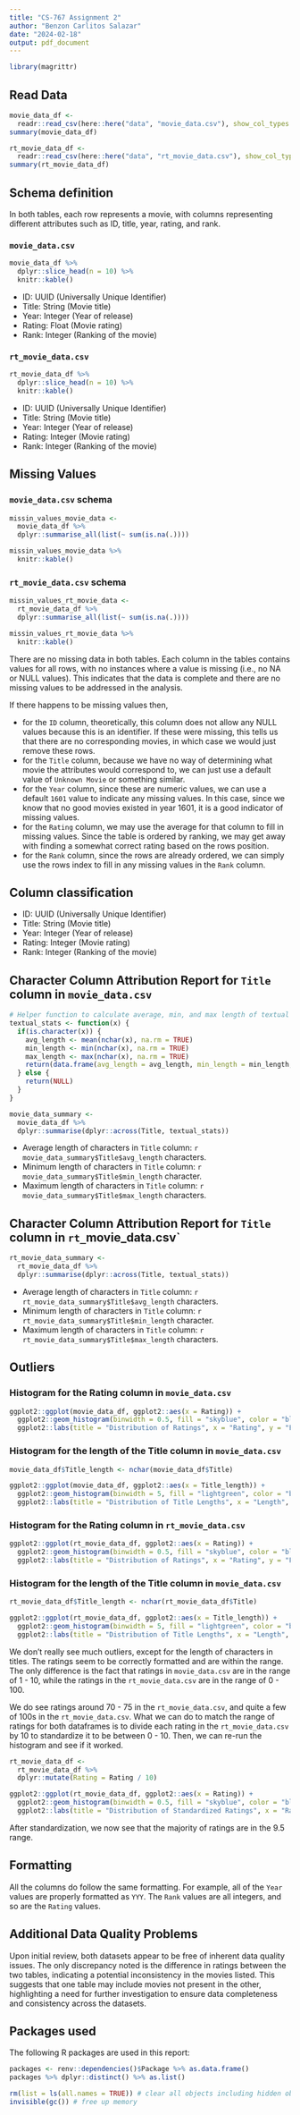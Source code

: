```yaml
---
title: "CS-767 Assignment 2"
author: "Benzon Carlitos Salazar"
date: "2024-02-18"
output: pdf_document
---
```


```r
library(magrittr)
```

## Read Data

```r
movie_data_df <-
  readr::read_csv(here::here("data", "movie_data.csv"), show_col_types = FALSE)
summary(movie_data_df)

rt_movie_data_df <-
  readr::read_csv(here::here("data", "rt_movie_data.csv"), show_col_types = FALSE)
summary(rt_movie_data_df)
```

## Schema definition

In both tables, each row represents a movie, with columns representing different attributes such as ID, title, year, 
rating, and rank.

### `movie_data.csv`

```r
movie_data_df %>%
  dplyr::slice_head(n = 10) %>%
  knitr::kable()
```

- ID: UUID (Universally Unique Identifier)
- Title: String (Movie title)
- Year: Integer (Year of release)
- Rating: Float (Movie rating)
- Rank: Integer (Ranking of the movie)

### `rt_movie_data.csv`

```r
rt_movie_data_df %>%
  dplyr::slice_head(n = 10) %>%
  knitr::kable()
```

- ID: UUID (Universally Unique Identifier)
- Title: String (Movie title)
- Year: Integer (Year of release)
- Rating: Integer (Movie rating)
- Rank: Integer (Ranking of the movie)

## Missing Values

### `movie_data.csv` schema

```r
missin_values_movie_data <-
  movie_data_df %>%
  dplyr::summarise_all(list(~ sum(is.na(.))))

missin_values_movie_data %>%
  knitr::kable()
```

### `rt_movie_data.csv` schema

```r
missin_values_rt_movie_data <-
  rt_movie_data_df %>%
  dplyr::summarise_all(list(~ sum(is.na(.))))

missin_values_rt_movie_data %>%
  knitr::kable()
```

There are no missing data in both tables. Each column in the tables contains values for all rows, with no instances 
where a value is missing (i.e., no NA or NULL values). This indicates that the data is complete and there are no missing 
values to be addressed in the analysis.

If there happens to be missing values then,

- for the `ID` column, theoretically, this column does not allow any NULL values because this is an identifier. If these 
were missing, this tells us that there are no corresponding movies, in which case we would just remove these rows.
- for the `Title` column, because we have no way of determining what movie the attributes would correspond to, we can just 
use a default value of `Unknown Movie` or something similar.
- for the `Year` column, since these are numeric values, we can use a default `1601` value to indicate any missing values. In this 
case, since we know that no good movies existed in year 1601, it is a good indicator of missing values.
- for the `Rating` column, we may use the average for that column to fill in missing values. Since the table is ordered 
by ranking, we may get away with finding a somewhat correct rating based on the rows position.
- for the `Rank` column, since the rows are already ordered, we can simply use the rows index to fill in any missing 
values in the `Rank` column.

## Column classification

- ID: UUID (Universally Unique Identifier)
- Title: String (Movie title)
- Year: Integer (Year of release)
- Rating: Integer (Movie rating)
- Rank: Integer (Ranking of the movie)

## Character Column Attribution Report for `Title` column in `movie_data.csv`

```r
# Helper function to calculate average, min, and max length of textual values
textual_stats <- function(x) {
  if(is.character(x)) {
    avg_length <- mean(nchar(x), na.rm = TRUE)
    min_length <- min(nchar(x), na.rm = TRUE)
    max_length <- max(nchar(x), na.rm = TRUE)
    return(data.frame(avg_length = avg_length, min_length = min_length, max_length = max_length))
  } else {
    return(NULL)
  }
}
```


```r
movie_data_summary <-
  movie_data_df %>%
  dplyr::summarise(dplyr::across(Title, textual_stats))
```

- Average length of characters in `Title` column: `r movie_data_summary$Title$avg_length` characters.
- Minimum length of characters in `Title` column: `r movie_data_summary$Title$min_length` character.
- Maximum length of characters in `Title` column: `r movie_data_summary$Title$max_length` characters.

## Character Column Attribution Report for `Title` column in `rt_`movie_data.csv`

```r
rt_movie_data_summary <-
  rt_movie_data_df %>%
  dplyr::summarise(dplyr::across(Title, textual_stats))
```

- Average length of characters in `Title` column: `r rt_movie_data_summary$Title$avg_length` characters.
- Minimum length of characters in `Title` column: `r rt_movie_data_summary$Title$min_length` character.
- Maximum length of characters in `Title` column: `r rt_movie_data_summary$Title$max_length` characters.

## Outliers

### Histogram for the Rating column in `movie_data.csv`

```r
ggplot2::ggplot(movie_data_df, ggplot2::aes(x = Rating)) +
  ggplot2::geom_histogram(binwidth = 0.5, fill = "skyblue", color = "black") +
  ggplot2::labs(title = "Distribution of Ratings", x = "Rating", y = "Frequency")
```

### Histogram for the length of the Title column in `movie_data.csv`

```r
movie_data_df$Title_length <- nchar(movie_data_df$Title)

ggplot2::ggplot(movie_data_df, ggplot2::aes(x = Title_length)) +
  ggplot2::geom_histogram(binwidth = 5, fill = "lightgreen", color = "black") +
  ggplot2::labs(title = "Distribution of Title Lengths", x = "Length", y = "Frequency")
```

### Histogram for the Rating column in `rt_movie_data.csv`

```r
ggplot2::ggplot(rt_movie_data_df, ggplot2::aes(x = Rating)) +
  ggplot2::geom_histogram(binwidth = 0.5, fill = "skyblue", color = "black") +
  ggplot2::labs(title = "Distribution of Ratings", x = "Rating", y = "Frequency")
```

### Histogram for the length of the Title column in `movie_data.csv`

```r
rt_movie_data_df$Title_length <- nchar(rt_movie_data_df$Title)

ggplot2::ggplot(rt_movie_data_df, ggplot2::aes(x = Title_length)) +
  ggplot2::geom_histogram(binwidth = 5, fill = "lightgreen", color = "black") +
  ggplot2::labs(title = "Distribution of Title Lengths", x = "Length", y = "Frequency")
```

We don't really see much outliers, except for the length of characters in titles. The ratings seem to be correctly 
formatted and are within the range. The only difference is the fact that ratings in `movie_data.csv` are in the range of 
1 - 10, while the ratings in the `rt_movie_data.csv` are in the range of 0 - 100.

We do see ratings around 70 - 75 in the `rt_movie_data.csv`, and quite a few of 100s in the `rt_movie_data.csv`. What we 
can do to match the range of ratings for both dataframes is to divide each rating in the `rt_movie_data.csv` by 10 to 
standardize it to be between 0 - 10. Then, we can re-run the histogram and see if it worked.

```r
rt_movie_data_df <-
  rt_movie_data_df %>%
  dplyr::mutate(Rating = Rating / 10)

ggplot2::ggplot(rt_movie_data_df, ggplot2::aes(x = Rating)) +
  ggplot2::geom_histogram(binwidth = 0.5, fill = "skyblue", color = "black") +
  ggplot2::labs(title = "Distribution of Standardized Ratings", x = "Rating", y = "Frequency")
```

After standardization, we now see that the majority of ratings are in the 9.5 range.

## Formatting

All the columns do follow the same formatting. For example, all of the `Year` values are properly formatted as `YYY`. 
The `Rank` values are all integers, and so are the `Rating` values.

## Additional Data Quality Problems

Upon initial review, both datasets appear to be free of inherent data quality issues. The only discrepancy noted is the 
difference in ratings between the two tables, indicating a potential inconsistency in the movies listed. This suggests 
that one table may include movies not present in the other, highlighting a need for further investigation to ensure data 
completeness and consistency across the datasets.

## Packages used

The following R packages are used in this report:

```r
packages <- renv::dependencies()$Package %>% as.data.frame()
packages %>% dplyr::distinct() %>% as.list()
```

```r
rm(list = ls(all.names = TRUE)) # clear all objects including hidden objects
invisible(gc()) # free up memory
```

